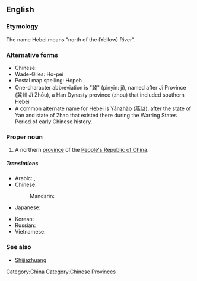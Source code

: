 ==English==
{{wikipedia}}

===Etymology===
The name Hebei means "north of the (Yellow) River".

===Alternative forms===
* Chinese: {{zh-zh-p|河北|Hébĕi}}
*Wade-Giles: Ho-pei
*Postal map spelling: Hopeh
*One-character abbreviation is "冀" (pinyin: jì), named after Ji Province (冀州 Jì Zhōu), a Han Dynasty province (zhou) that included southern Hebei
*A common alternate name for Hebei is Yānzhào (燕赵), after the state of Yan and state of Zhao that existed there during the Warring States Period of early Chinese history.

===Proper noun===
{{en-proper-noun}}

# A northern [[province]] of the [[People's Republic of China]].

=====Translations=====
{{trans-top|province of China}}
* Arabic: {{t|ar|خبي|m|tr=khibii}},  {{t|ar|خيبي|m|tr=khibii}}
* Chinese:
*: Mandarin: {{t|cmn|河北|tr=Héběi|sc=Hani}}
* Japanese: {{t|ja|河北|tr=かほく, Kahoku}}
{{trans-mid}}
* Korean: {{t|ko|허베이|tr=Heobei}}
* Russian: {{t|ru|Хэбэй|m|tr=Xebéj}}
* Vietnamese: {{t|vi|Hà Bắc|xs=Vietnamese}}
{{trans-bottom}}

===See also===
* [[Shijiazhuang]]

[[Category:China]]
[[Category:Chinese Provinces]]